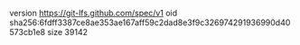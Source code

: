 version https://git-lfs.github.com/spec/v1
oid sha256:6fdff3387ce8ae353ae167aff59c2dad8e3f9c326974291936990d40573cb1e8
size 39142
